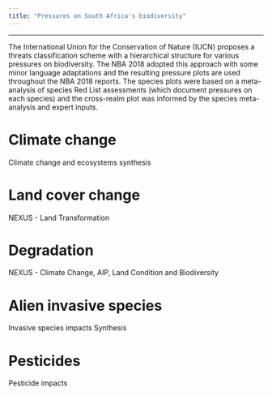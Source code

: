 ```yaml
---
title: "Pressures on South Africa's biodiversity"
---
```


------------------------------------------------------------------------

The International Union for the Conservation of Nature (IUCN) proposes a threats classification scheme with a hierarchical structure for various pressures on biodiversity. The NBA 2018 adopted this approach with some minor language adaptations and the resulting pressure plots are used throughout the NBA 2018 reports. The species plots were based on a meta-analysis of species Red List assessments (which document pressures on each species) and the cross-realm plot was informed by the species meta-analysis and expert inputs.

# Climate change

Climate change and ecosystems synthesis

# Land cover change

NEXUS - Land Transformation  
 
# Degradation

NEXUS - Climate Change, AIP, Land Condition and Biodiversity 

# Alien invasive species

Invasive species impacts Synthesis

# Pesticides

Pesticide impacts
